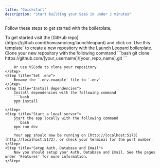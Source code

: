 ```yaml
---
title: "Quickstart"
description: "Start building your SaaS in under 5 minutes"
---
```


Follow these steps to get started with the boilerplate.

<Steps>
    <Step title="'Use this template'">
    To get started visit the [GitHub repo](https://github.com/thomasmolorg/launchleopard) and 
    click on `Use this template` to create a new repository with the Launch Leopard boilerplate.
    </Step>
    <Step title="Clone your new repository">
        Clone your new repository with the following command
        ```bash
        git clone https://github.com/[your_username]/[your_repo_name].git
        ```

        Or use VSCode to clone your repository
    </Step>
    <Step title="Set .env">
        Rename the `.env.example` file to `.env`
    </Step>
    <Step title="Install dependencies">
        Install dependencies with the following command
        ```bash
        npm install
        ```
    </Step>
    <Step title="Start a local server">
        Start the app locally with the following command
        ```bash
        npm run dev
        ```
        Your app should now be running on [http://localhost:5173](http://localhost:5173), or check your terminal for the port number.
    </Step>
    <Step title="Setup Auth, Database and Email">
        Now you should setup your Auth, Database and Email. See the pages under 'Features' for more information.
    </Step>
</Steps>
